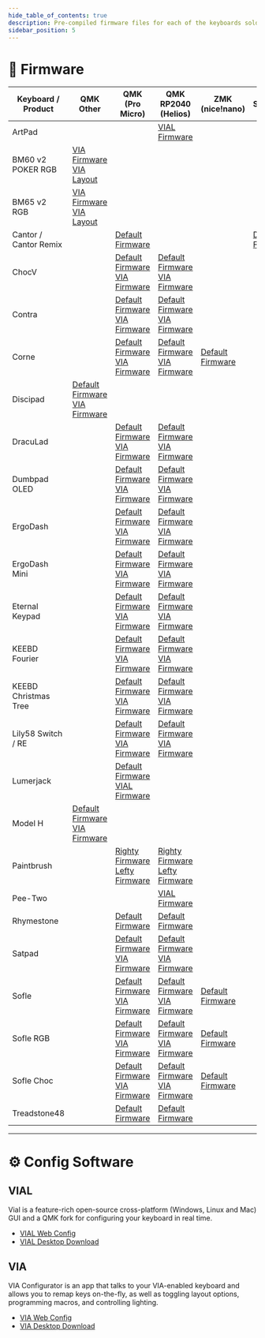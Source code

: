 ```yaml
---
hide_table_of_contents: true
description: Pre-compiled firmware files for each of the keyboards sold at KEEBD.
sidebar_position: 5
---
```


# 📝 Firmware

| Keyboard / Product    | QMK<br />Other                                                                                                                                                                                                                 | QMK<br />(Pro Micro)                                                                                                                                                                                                           | QMK RP2040<br />(Helios)                                                                                                                                                                                                                     | ZMK<br />(nice!nano)                                                                         | QMK STM32F4*1<br />(Blackpill)                                                               |
|-----------------------|--------------------------------------------------------------------------------------------------------------------------------------------------------------------------------------------------------------------------------|--------------------------------------------------------------------------------------------------------------------------------------------------------------------------------------------------------------------------------|----------------------------------------------------------------------------------------------------------------------------------------------------------------------------------------------------------------------------------------------|----------------------------------------------------------------------------------------------|----------------------------------------------------------------------------------------------|
| ArtPad                |                                                                                                                                                                                                                                |                                                                                                                                                                                                                                | [VIAL Firmware](https://github.com/keebd/qmk-firmware/raw/main/artpad/artpad_vial_helios.uf2)                                                                                                                                                |                                                                                              |                                                                                              |
| BM60 v2 POKER RGB     | [VIA Firmware](./bm60v2_poker_via.hex)<br />[VIA Layout](./bm60v2_poker_via.json)                                                                                                                                              |                                                                                                                                                                                                                                |                                                                                                                                                                                                                                              |                                                                                              |                                                                                              |
| BM65 v2 RGB           | [VIA Firmware](./bm65v2_via.hex)<br />[VIA Layout](./bm65v2_via.json)                                                                                                                                                          |                                                                                                                                                                                                                                |                                                                                                                                                                                                                                              |                                                                                              |                                                                                              |
| Cantor / Cantor Remix |                                                                                                                                                                                                                                | [Default Firmware](https://github.com/keebd/qmk-firmware/raw/main/cantor/cantor_default.hex)                                                                                                                                   |                                                                                                                                                                                                                                              |                                                                                              | [Default Firmware](https://github.com/keebd/qmk-firmware/raw/main/cantor/cantor_default.bin) |
| ChocV                 |                                                                                                                                                                                                                                | [Default Firmware](https://github.com/keebd/qmk-firmware/raw/main/chocv/chocv_default.hex)<br />[VIA Firmware](https://github.com/keebd/qmk-firmware/raw/main/chocv/chocv_via.hex)                                             | [Default Firmware](https://github.com/keebd/qmk-firmware/raw/main/chocv/chocv_default_helios.uf2)<br />[VIA Firmware](https://github.com/keebd/qmk-firmware/raw/main/chocv/chocv_via_helios.uf2)                                             |                                                                                              |                                                                                              |
| Contra                |                                                                                                                                                                                                                                | [Default Firmware](https://github.com/keebd/qmk-firmware/raw/main/contra/contra_default.hex)<br />[VIA Firmware](https://github.com/keebd/qmk-firmware/raw/main/contra/contra_via.hex)                                         | [Default Firmware](https://github.com/keebd/qmk-firmware/raw/main/contra/contra_default_helios.uf2)<br />[VIA Firmware](https://github.com/keebd/qmk-firmware/raw/main/contra/contra_via_helios.uf2)                                         |                                                                                              |                                                                                              |
| Corne                 |                                                                                                                                                                                                                                | [Default Firmware](https://github.com/keebd/qmk-firmware/raw/main/corne/crkbd_rev1_default.hex)<br />[VIA Firmware](https://github.com/keebd/qmk-firmware/raw/main/corne/crkbd_rev1_via.hex)                                   | [Default Firmware](https://github.com/keebd/qmk-firmware/raw/main/corne/crkbd_rev1_default_helios.uf2)<br />[VIA Firmware](https://github.com/keebd/qmk-firmware/raw/main/corne/crkbd_rev1_via_helios.uf2)                                   | [Default Firmware](corne-firmware.zip)                                                       |                                                                                              |
| Discipad              | [Default Firmware](https://github.com/keebd/qmk-firmware/raw/main/discipad/coseyfannitutti_discipad_default.hex)<br />[VIA Firmware](https://github.com/keebd/qmk-firmware/raw/main/discipad/coseyfannitutti_discipad_via.hex) |                                                                                                                                                                                                                                |                                                                                                                                                                                                                                              |                                                                                              |                                                                                              |
| DracuLad              |                                                                                                                                                                                                                                | [Default Firmware](https://github.com/keebd/qmk-firmware/raw/main/draculad/draculad_default.hex)<br />[VIA Firmware](https://github.com/keebd/qmk-firmware/raw/main/draculad/draculad_via.hex)                                 | [Default Firmware](https://github.com/keebd/qmk-firmware/raw/main/draculad/draculad_default_helios.uf2)<br />[VIA Firmware](https://github.com/keebd/qmk-firmware/raw/main/draculad/draculad_via_helios.uf2)                                 |                                                                                              |                                                                                              |
| Dumbpad OLED          |                                                                                                                                                                                                                                | [Default Firmware](https://github.com/keebd/qmk-firmware/raw/main/dumbpad_oled/dumbpad_v1x_oled_default.hex)<br />[VIA Firmware](https://github.com/keebd/qmk-firmware/raw/main/dumbpad_oled/dumbpad_v1x_oled_via.hex)         | [Default Firmware](https://github.com/keebd/qmk-firmware/raw/main/dumbpad_oled/dumbpad_v1x_oled_default_helios.uf2)<br />[VIA Firmware](https://github.com/keebd/qmk-firmware/raw/main/dumbpad_oled/dumbpad_v1x_oled_via_helios.uf2)         |                                                                                              |                                                                                              |
| ErgoDash              |                                                                                                                                                                                                                                | [Default Firmware](https://github.com/keebd/qmk-firmware/raw/main/ergodash/omkbd_ergodash_rev1_default.hex)<br />[VIA Firmware](https://github.com/keebd/qmk-firmware/raw/main/ergodash/omkbd_ergodash_rev1_via.hex)           | [Default Firmware](https://github.com/keebd/qmk-firmware/raw/main/ergodash/omkbd_ergodash_rev1_default_helios.uf2)<br />[VIA Firmware](https://github.com/keebd/qmk-firmware/raw/main/ergodash/omkbd_ergodash_rev1_via_helios.uf2)           |                                                                                              |                                                                                              |
| ErgoDash Mini         |                                                                                                                                                                                                                                | [Default Firmware](https://github.com/keebd/qmk-firmware/raw/main/ergodash_mini/omkbd_ergodash_mini_default.hex)<br />[VIA Firmware](https://github.com/keebd/qmk-firmware/raw/main/ergodash_mini/omkbd_ergodash_mini_via.hex) | [Default Firmware](https://github.com/keebd/qmk-firmware/raw/main/ergodash_mini/omkbd_ergodash_mini_default_helios.uf2)<br />[VIA Firmware](https://github.com/keebd/qmk-firmware/raw/main/ergodash_mini/omkbd_ergodash_mini_via_helios.uf2) |                                                                                              |                                                                                              |
| Eternal Keypad        |                                                                                                                                                                                                                                | [Default Firmware](https://github.com/keebd/qmk-firmware/raw/main/eternal_keypad/eternal_keypad_default.hex)<br />[VIA Firmware](https://github.com/keebd/qmk-firmware/raw/main/eternal_keypad/eternal_keypad_via.hex)         | [Default Firmware](https://github.com/keebd/qmk-firmware/raw/main/eternal_keypad/eternal_keypad_default_helios.uf2)<br />[VIA Firmware](https://github.com/keebd/qmk-firmware/raw/main/eternal_keypad/eternal_keypad_via_helios.uf2)         |                                                                                              |                                                                                              |
| KEEBD Fourier         |                                                                                                                                                                                                                                | [Default Firmware](https://github.com/keebd/qmk-firmware/raw/main/keebd_fourier/keebd_fourier_default.hex)<br />[VIA Firmware](https://github.com/keebd/qmk-firmware/raw/main/keebd_fourier/keebd_fourier_via.hex)             | [Default Firmware](https://github.com/keebd/qmk-firmware/raw/main/keebd_fourier/keebd_fourier_default_helios.uf2)<br />[VIA Firmware](https://github.com/keebd/qmk-firmware/raw/main/keebd_fourier/keebd_fourier_via_helios.uf2)             |                                                                                              |                                                                                              |
| KEEBD Christmas Tree  |                                                                                                                                                                                                                                | [Default Firmware](https://github.com/keebd/qmk-firmware/raw/main/keebd_tree/keebd_tree_default.hex)<br />[VIA Firmware](https://github.com/keebd/qmk-firmware/raw/main/keebd_tree/keebd_tree_via.hex)                         | [Default Firmware](https://github.com/keebd/qmk-firmware/raw/main/keebd_tree/keebd_tree_default_helios.uf2)<br />[VIA Firmware](https://github.com/keebd/qmk-firmware/raw/main/keebd_tree/keebd_tree_via_helios.uf2)                         |                                                                                              |                                                                                              |
| Lily58 Switch / RE    |                                                                                                                                                                                                                                | [Default Firmware](https://github.com/keebd/qmk-firmware/raw/main/lily58/lily58_rev1_default.hex)<br />[VIA Firmware](https://github.com/keebd/qmk-firmware/raw/main/lily58/lily58_rev1_via.hex)                               | [Default Firmware](https://github.com/keebd/qmk-firmware/raw/main/lily58/lily58_rev1_default_helios.uf2)<br />[VIA Firmware](https://github.com/keebd/qmk-firmware/raw/main/lily58/lily58_rev1_via_helios.uf2)                               |                                                                                              |                                                                                              |
| Lumerjack             |                                                                                                                                                                                                                                | [Default Firmware](https://github.com/keebd/qmk-firmware/raw/main/lumberjack/peej_lumberjack_default.hex)<br />[VIAL Firmware](https://github.com/keebd/qmk-firmware/raw/main/lumberjack/peej_lumberjack_vial.hex)             |                                                                                                                                                                                                                                              |                                                                                              |                                                                                              |
| Model H               | [Default Firmware](https://github.com/keebd/qmk-firmware/raw/main/modelh/ibm_model_m_modelh_default.hex)<br />[VIA Firmware](https://github.com/keebd/qmk-firmware/raw/main/modelh/ibm_model_m_modelh_via.hex)                 |                                                                                                                                                                                                                                |                                                                                                                                                                                                                                              |                                                                                              |                                                                                              |
| Paintbrush            |                                                                                                                                                                                                                                | [Righty Firmware](./ardux_thepaintbrush_right.hex)<br />[Lefty Firmware](./ardux_thepaintbrush_left.hex)                                                                                                                       | [Righty Firmware](./ardux_thepaintbrush_right_promicro_rp2040.uf2)<br />[Lefty Firmware](./ardux_thepaintbrush_left_promicro_rp2040.uf2)                                                                                                     |                                                                                              |                                                                                              |
| Pee-Two               |                                                                                                                                                                                                                                |                                                                                                                                                                                                                                | [VIAL Firmware](https://github.com/keebd/qmk-firmware/raw/main/pee_two/pee_two_vial_helios.uf2)                                                                                                                                              |                                                                                              |                                                                                              |
| Rhymestone            |                                                                                                                                                                                                                                | [Default Firmware](https://github.com/keebd/qmk-firmware/raw/main/rhymestone/marksard_rhymestone_rev1_default.hex)                                                                                                             | [Default Firmware](https://github.com/keebd/qmk-firmware/raw/main/rhymestone/marksard_rhymestone_rev1_default_helios.uf2)                                                                                                                    |                                                                                              |                                                                                              |
| Satpad                |                                                                                                                                                                                                                                | [Default Firmware](https://github.com/keebd/qmk-firmware/raw/main/satpad/satpad_default.hex)<br />[VIA Firmware](https://github.com/keebd/qmk-firmware/raw/main/satpad/satpad_via.hex)                                         | [Default Firmware](https://github.com/keebd/qmk-firmware/raw/main/satpad/satpad_default_helios.uf2)<br />[VIA Firmware](https://github.com/keebd/qmk-firmware/raw/main/satpad/satpad_via_helios.uf2)                                         |                                                                                              |                                                                                              |
| Sofle                 |                                                                                                                                                                                                                                | [Default Firmware](https://github.com/keebd/qmk-firmware/raw/main/sofle/sofle_rev1_default.hex)<br />[VIA Firmware](https://github.com/keebd/qmk-firmware/raw/main/sofle/sofle_rev1_via.hex)                                   | [Default Firmware](https://github.com/keebd/qmk-firmware/raw/main/sofle/sofle_rev1_default_helios.uf2)<br />[VIA Firmware](https://github.com/keebd/qmk-firmware/raw/main/sofle/sofle_rev1_via_helios.uf2)                                   | [Default Firmware](sofle-firmware.zip)                                                       |                                                                                              |
| Sofle RGB             |                                                                                                                                                                                                                                | [Default Firmware](https://github.com/keebd/qmk-firmware/raw/main/sofle_rgb/sofle_rev1_default.hex)<br />[VIA Firmware](https://github.com/keebd/qmk-firmware/raw/main/sofle_rgb/sofle_rev1_via.hex)                           | [Default Firmware](https://github.com/keebd/qmk-firmware/raw/main/sofle_rgb/sofle_rev1_default_helios.uf2)<br />[VIA Firmware](https://github.com/keebd/qmk-firmware/raw/main/sofle_rgb/sofle_rev1_via_helios.uf2)                           | [Default Firmware](sofle-firmware.zip)                                                       |                                                                                              |
| Sofle Choc            |                                                                                                                                                                                                                                | [Default Firmware](https://github.com/keebd/qmk-firmware/raw/main/sofle_choc/sofle_choc_default.hex)<br />[VIA Firmware](https://github.com/keebd/qmk-firmware/raw/main/sofle_choc/sofle_choc_via.hex)                         | [Default Firmware](https://github.com/keebd/qmk-firmware/raw/main/sofle_choc/sofle_choc_default_helios.uf2)<br />[VIA Firmware](https://github.com/keebd/qmk-firmware/raw/main/sofle_choc/sofle_choc_via_helios.uf2)                         | [Default Firmware](sofle-firmware.zip)                                                       |                                                                                              |
| Treadstone48          |                                                                                                                                                                                                                                | [Default Firmware](https://github.com/keebd/qmk-firmware/raw/main/treadstone48/marksard_treadstone48_rev1_default.hex)                                                                                                         | [Default Firmware](https://github.com/keebd/qmk-firmware/raw/main/treadstone48/marksard_treadstone48_rev1_default_helios.uf2)                                                                                                                |                                                                                              |                                                                                              |

---
# ⚙️ Config Software

## VIAL
Vial is a feature-rich open-source cross-platform (Windows, Linux and Mac) GUI and a QMK fork for configuring your keyboard in real time. 

- [VIAL Web Config](https://vial.rocks/)
- [VIAL Desktop Download](https://get.vial.today/download)

## VIA
VIA Configurator is an app that talks to your VIA-enabled keyboard and allows you to remap keys on-the-fly, as well as toggling layout options, programming macros, and controlling lighting.

- [VIA Web Config](https://usevia.app/)
- [VIA Desktop Download](https://github.com/the-via/releases/releases)